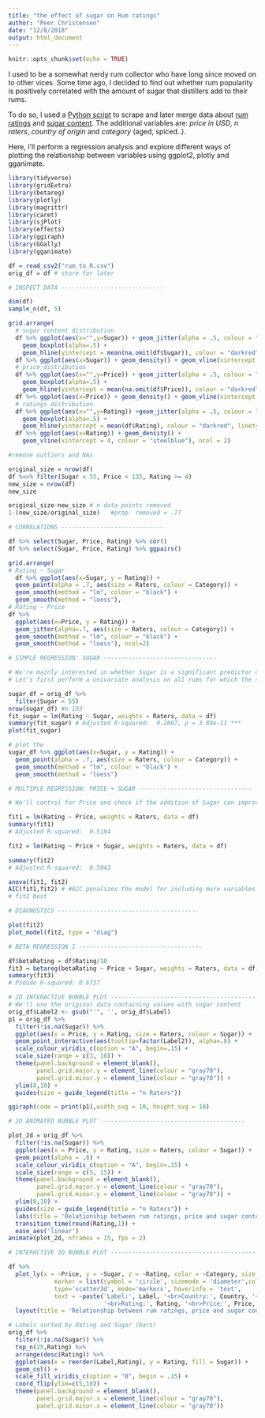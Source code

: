 ```yaml
---
title: "the effect of sugar on Rum ratings"
author: "Peer Christensen"
date: "12/8/2018"
output: html_document
---
```


```r
knitr::opts_chunk$set(echo = TRUE)
```


I used to be a somewhat nerdy rum collector who have long since moved on to other vices. Some time ago, I decided to find out whether rum popularity is positively correlated with the amount of sugar that distillers add to their rums.  
  
To do so, I used a [Python script](...) to scrape and later merge data about [rum ratings](www.rumratings.com) and [sugar content](...). The additional variables are: *price in USD*, *n raters*, *country of origin* and *category* (aged, spiced..).  
  
Here, I'll perform a regression analysis and explore different ways of plotting the relationship between variables using ggplot2, plotly and gganimate.

```r
library(tidyverse)
library(gridExtra)
library(betareg)
library(plotly)
library(magrittr)
library(caret)
library(sjPlot)
library(effects)
library(ggiraph)
library(GGally)
library(gganimate)
```

```r
df = read_csv2("rum_to_R.csv")
orig_df = df # store for later

# INSPECT DATA -----------------------------

dim(df)
sample_n(df, 5)
```

```r
grid.arrange(
  # sugar content distribution
  df %>% ggplot(aes(x="",y=Sugar)) + geom_jitter(alpha = .5, colour = "steelblue") +
    geom_boxplot(alpha=.5) +
    geom_hline(yintercept = mean(na.omit(df$Sugar)), colour = "darkred", linetype = "dashed"),
  df %>% ggplot(aes(x=Sugar)) + geom_density() + geom_vline(xintercept = 55, colour = "steelblue"),
  # price distribution
  df %>% ggplot(aes(x="",y=Price)) + geom_jitter(alpha = .5, colour = "steelblue") + 
    geom_boxplot(alpha=.5) +
    geom_hline(yintercept = mean(na.omit(df$Price)), colour = "darkred", linetype = "dashed"),
  df %>% ggplot(aes(x=Price)) + geom_density() + geom_vline(xintercept = 135, colour = "steelblue"),
  # ratings distribution
  df %>% ggplot(aes(x="",y=Rating)) +geom_jitter(alpha = .5, colour = "steelblue") + 
    geom_boxplot(alpha=.5) +
    geom_hline(yintercept = mean(df$Rating), colour = "darkred", linetype = "dashed"),
  df %>% ggplot(aes(x=Rating)) + geom_density() + 
    geom_vline(xintercept = 4, colour = "steelblue"), ncol = 2)
```


```r
#remove outliers and NAs

original_size = nrow(df)
df %<>% filter(Sugar < 55, Price < 135, Rating >= 4)
new_size = nrow(df)
new_size

original_size-new_size # n data points removed
1-(new_size/original_size)   #prop. removed = .77
```

```r
# CORRELATIONS -----------------------------

df %>% select(Sugar, Price, Rating) %>% cor()
df %>% select(Sugar, Price, Rating) %>% ggpairs()

grid.arrange(
# Rating ~ Sugar
  df %>% ggplot(aes(x=Sugar, y = Rating)) + 
  geom_point(alpha = .7, aes(size = Raters, colour = Category)) +
  geom_smooth(method = "lm", colour = "black") +
  geom_smooth(method = "loess"), 
# Rating ~ Price
df %>%
  ggplot(aes(x=Price, y = Rating)) +
  geom_jitter(alpha=.7, aes(size = Raters, colour = Category)) +
  geom_smooth(method = "lm", colour = "black") +
  geom_smooth(method = "loess"), ncol=2) 

```

```r
# SIMPLE REGRESSION: SUGAR --------------------------------

# We're mainly interested in whether Sugar is a significant predictor of rating.
# Let's first perform a univariate analysis on all rums for which the sugar content has been tested

sugar_df = orig_df %>%
  filter(Sugar < 55)
nrow(sugar_df) #n 193
fit_sugar = lm(Rating ~ Sugar, weights = Raters, data = df)
summary(fit_sugar) # Adjusted R-squared:  0.2007, p = 3.89e-11 ***
plot(fit_sugar)

# plot the 
sugar_df %>% ggplot(aes(x=Sugar, y = Rating)) + 
  geom_point(alpha = .7, aes(size = Raters, colour = Category)) +
  geom_smooth(method = "lm", colour = "black") +
  geom_smooth(method = "loess")
```

```r
# MULTIPLE REGRESSION: PRICE + SUGAR --------------------------------

# We'll control for Price and check if the addition of Sugar can improve the model

fit1 = lm(Rating ~ Price, weights = Raters, data = df)
summary(fit1)
# Adjusted R-squared:  0.5194

fit2 = lm(Rating ~ Price + Sugar, weights = Raters, data = df)

summary(fit2)
# Adjusted R-squared:  0.5943  

anova(fit1, fit2)
AIC(fit1,fit2) # #AIC penalizes the model for including more variables
# fit2 best
```

```r
# DIAGNOSTICS ----------------------------------------

plot(fit2)
plot_model(fit2, type = "diag")
```

```r
# BETA REGRESSION I -----------------------------------

df$betaRating = df$Rating/10
fit3 = betareg(betaRating ~ Price + Sugar, weights = Raters, data = df)
summary(fit3)
# Pseudo R-squared: 0.6737
```

```r
# 2D INTERACTIVE BUBBLE PLOT -----------------------------------------
# We'll use the original data containing values with sugar content
orig_df$Label2 <- gsub("'", '', orig_df$Label)
p1 = orig_df %>%
  filter(!is.na(Sugar)) %>%
  ggplot(aes(x = Price, y = Rating, size = Raters, colour = Sugar)) +
  geom_point_interactive(aes(tooltip=factor(Label2)), alpha=.8) +
  scale_colour_viridis_c(option = "A", begin=.15) +
  scale_size(range = c(3, 10)) +
  theme(panel.background = element_blank(),
        panel.grid.major.y = element_line(colour = "gray70"),
        panel.grid.minor.y = element_line(colour = "gray70")) +
  ylim(0,10) +
  guides(size = guide_legend(title = "n Raters"))

ggiraph(code = print(p1),width_svg = 10, height_svg = 10)

```

```r
# 2D ANIMATED BUBBLE PLOT -----------------------------------------

plot_2d = orig_df %>% 
  filter(!is.na(Sugar)) %>%
  ggplot(aes(x = Price, y = Rating, size = Raters, colour = Sugar)) +
  geom_point(alpha = .8) +
  scale_colour_viridis_c(option = "A", begin=.15) +
  scale_size(range = c(5, 15)) +
  theme(panel.background = element_blank(),
        panel.grid.major.y = element_line(colour = "gray70"),
        panel.grid.minor.y = element_line(colour = "gray70")) +
  ylim(0,10) +
  guides(size = guide_legend(title = "n Raters")) +
  labs(title = 'Relationship between rum ratings, price and sugar content\n\nRating: {round(frame_time,1)}') +
  transition_time(round(Rating,1)) +
  ease_aes('linear')
animate(plot_2d, nframes = 15, fps = 2)
```

```r
# INTERACTIVE 3D BUBBLE PLOT -----------------------------------------

df %>%
  plot_ly(x = ~Price, y = ~Sugar, z = ~Rating, color = ~Category, size = ~Raters,
             marker = list(symbol = 'circle', sizemode = 'diameter',colorscale = 'Viridis'), sizes = c(10, 25),
             type='scatter3d', mode='markers', hoverinfo = 'text',
             text = ~paste('Label:', Label, '<br>Country:', Country, '<br>Category:', Category,
                           '<br>Rating:', Rating, '<br>Price:', Price,'<br>Sugar:', Sugar)) %>%
  layout(title = 'Relationship between rum ratings, price and sugar content')

```

```r
# Labels sorted by Rating and Sugar (bars)
orig_df %>%
  filter(!is.na(Sugar)) %>%
  top_n(25,Rating) %>%
  arrange(desc(Rating)) %>%
  ggplot(aes(x = reorder(Label,Rating), y = Rating, fill = Sugar)) +
  geom_col() +
  scale_fill_viridis_c(option = "B", begin = .15) +
  coord_flip(ylim=c(5,10)) +
  theme(panel.background = element_blank(),
        panel.grid.major.x = element_line(colour = "gray70"),
        panel.grid.minor.x = element_line(colour = "gray70")) 
  
```

